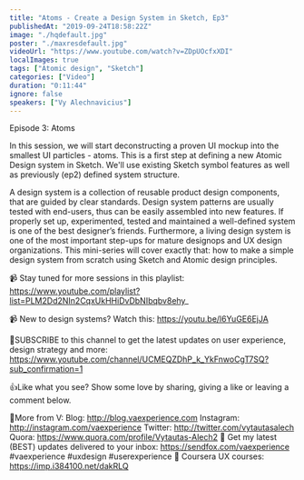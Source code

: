```yaml
---
title: "Atoms - Create a Design System in Sketch, Ep3"
publishedAt: "2019-09-24T18:58:22Z"
image: "./hqdefault.jpg"
poster: "./maxresdefault.jpg"
videoUrl: "https://www.youtube.com/watch?v=ZDpUOcfxXDI"
localImages: true
tags: ["Atomic design", "Sketch"]
categories: ["Video"]
duration: "0:11:44"
ignore: false
speakers: ["Vy Alechnavicius"]
---
```


Episode 3: Atoms

In this session, we will start deconstructing a proven UI mockup into the smallest UI particles - atoms. This is a first step at defining a new Atomic Design system in Sketch. We'll use existing Sketch symbol features as well as previously (ep2) defined system structure.

A design system is a collection of reusable product design components, that are guided by clear standards. Design system patterns are usually tested with end-users, thus can be easily assembled into new features. If properly set up, experimented, tested and maintained a well-defined system is one of the best designer’s friends. Furthermore, a living design system is one of the most important step-ups for mature designops and UX design organizations. This mini-series will cover exactly that: how to make a simple design system from scratch using Sketch and Atomic design principles.

📹 Stay tuned for more sessions in this playlist:
https://www.youtube.com/playlist?list=PLM2Dd2NIn2CqxUkHHiDvDbNIbqbv8ehy_

📹 New to design systems? Watch this: https://youtu.be/l6YuGE6EjJA

🙌SUBSCRIBE to this channel to get the latest updates on user experience, design strategy and more: https://www.youtube.com/channel/UCMEQZDhP_k_YkFnwoCgT7SQ?sub_confirmation=1

👍Like what you see? Show some love by sharing, giving a like or leaving a comment below.

👨More from V:
Blog: http://blog.vaexperience.com
Instagram: http://instagram.com/vaexperience
Twitter: http://twitter.com/vytautasalech
Quora: https://www.quora.com/profile/Vytautas-Alech2 📩 Get my latest (BEST) updates delivered to your inbox: https://sendfox.com/vaexperience
#vaexperience #uxdesign #userexperience 🎒 Coursera UX courses: https://imp.i384100.net/dakRLQ
